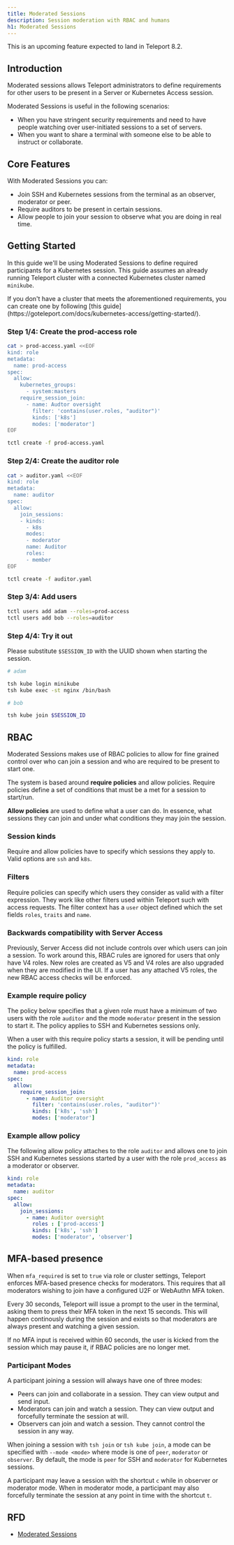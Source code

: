 ```yaml
---
title: Moderated Sessions
description: Session moderation with RBAC and humans
h1: Moderated Sessions
---
```


This is an upcoming feature expected to land in Teleport 8.2.

## Introduction

Moderated sessions allows Teleport administrators to
define requirements for other users to be present in a Server or Kubernetes Access session.

Moderated Sessions is useful in the following scenarios:
- When you have stringent security requirements and need to have people watching over user-initiated sessions to a set of servers.
- When you want to share a terminal with someone else to be able to instruct or collaborate.

## Core Features

With Moderated Sessions you can:
- Join SSH and Kubernetes sessions from the terminal as an observer, moderator or peer.
- Require auditors to be present in certain sessions.
- Allow people to join your session to observe what you are doing in real time.

## Getting Started

In this guide we'll be using Moderated Sessions to define required participants for a Kubernetes session.
This guide assumes an already running Teleport cluster with a connected Kubernetes cluster named `minikube`.

<Admonition type="tip">
  If you don't have a cluster that meets the aforementioned requirements,
  you can create one by following [this guide](https://goteleport.com/docs/kubernetes-access/getting-started/).
</Admonition>

### Step 1/4: Create the prod-access role

```sh
cat > prod-access.yaml <<EOF
kind: role
metadata:
  name: prod-access
spec:
  allow:
    kubernetes_groups:
      - system:masters
    require_session_join:
      - name: Audtor oversight
        filter: 'contains(user.roles, "auditor")'
        kinds: ['k8s']
        modes: ['moderator']
EOF

tctl create -f prod-access.yaml
```

### Step 2/4: Create the auditor role

```sh
cat > auditor.yaml <<EOF
kind: role
metadata:
  name: auditor
spec:
  allow:
    join_sessions:
    - kinds:
      - k8s
      modes:
      - moderator
      name: Auditor
      roles:
      - member
EOF

tctl create -f auditor.yaml
```

### Step 3/4: Add users

```sh
tctl users add adam --roles=prod-access
tctl users add bob --roles=auditor
```

### Step 4/4: Try it out

Please substitute `$SESSION_ID` with the UUID shown when starting the session.

```sh
# adam

tsh kube login minikube
tsh kube exec -st nginx /bin/bash
```

```sh
# bob

tsh kube join $SESSION_ID
```

## RBAC

Moderated Sessions makes use of RBAC policies to allow for fine grained control over
who can join a session and who are required to be present to start one.

The system is based around **require policies** and allow policies. Require policies define a set of conditions
that must be a met for a session to start/run.

**Allow policies** are used to define what a user can do. In essence, what sessions they can join
and under what conditions they may join the session.

### Session kinds

Require and allow policies have to specify which sessions they apply to. Valid options are `ssh` and `k8s`.

### Filters

Require policies can specify which users they consider as valid with a filter expression. They work like
other filters used within Teleport such with access requests. The filter context has a `user` object defined
which the set fields `roles`, `traits` and `name`.

### Backwards compatibility with Server Access

Previously, Server Access did not include controls over which users can join a session.
To work around this, RBAC rules are ignored for users that only have V4 roles.
New roles are created as V5 and V4 roles are also upgraded when they are modified in the UI.
If a user has any attached V5 roles, the new RBAC access checks will be enforced.

### Example require policy

The policy below specifies that a given role
must have a minimum of two users with the role `auditor` and the mode `moderator` present in the session
to start it. The policy applies to SSH and Kubernetes sessions only.

When a user with this require policy starts a session, it will be pending
until the policy is fulfilled.

```yaml
kind: role
metadata:
  name: prod-access
spec:
  allow:
    require_session_join:
      - name: Auditor oversight
        filter: 'contains(user.roles, "auditor")'
        kinds: ['k8s', 'ssh']
        modes: ['moderator']
```

### Example allow policy

The following allow policy attaches to the role `auditor` and allows one to join
SSH and Kubernetes sessions started by a user with the role `prod_access` as a moderator or observer.

```yaml
kind: role
metadata:
  name: auditor
spec:
  allow:
    join_sessions:
      - name: Auditor oversight
        roles : ['prod-access']
        kinds: ['k8s', 'ssh']
        modes: ['moderator', 'observer']
```

## MFA-based presence

When `mfa_required` is set to `true` via role or cluster settings, Teleport enforces
MFA-based presence checks for moderators.
This requires that all moderators wishing to join have a configured U2F or WebAuthn MFA token.

Every 30 seconds, Teleport will issue a prompt to the user in the terminal, asking them
to press their MFA token in the next 15 seconds. This will happen continously during the session
and exists so that moderators are always present and watching a given session.

If no MFA input is received within 60 seconds, the user is kicked
from the session which may pause it, if RBAC policies are no longer met.

### Participant Modes

A participant joining a session will always have one of three modes:
- Peers can join and collaborate in a session. They can view output and send input.
- Moderators can join and watch a session. They can view output and forcefully terminate the session at will.
- Observers can join and watch a session. They cannot control the session in any way.

When joining a session with `tsh join` or `tsh kube join`, a mode can be specified with `--mode <mode>`
where mode is one of `peer`, `moderator` or `observer`. By default, the mode is `peer` for SSH and
`moderator` for Kubernetes sessions.

A participant may leave a session with the shortcut `c` while in observer or moderator mode.
When in moderator mode, a participant may also forcefully terminate the session at any point in time
with the shortcut `t`.

## RFD

- [Moderated Sessions](https://github.com/gravitational/teleport/blob/master/rfd/0043-kubeaccess-multiparty.md)
